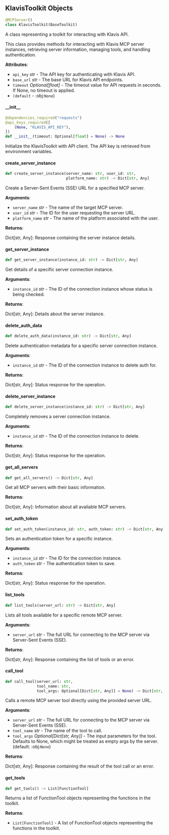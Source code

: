<a id="camel.toolkits.klavis_toolkit"></a>

<a id="camel.toolkits.klavis_toolkit.KlavisToolkit"></a>

## KlavisToolkit Objects

```python
@MCPServer()
class KlavisToolkit(BaseToolkit)
```

A class representing a toolkit for interacting with Klavis API.

This class provides methods for interacting with Klavis MCP server
instances, retrieving server information, managing tools, and handling
authentication.

**Attributes**:

- `api_key` _str_ - The API key for authenticating with Klavis API.
- `base_url` _str_ - The base URL for Klavis API endpoints.
- `timeout` _Optional[float]_ - The timeout value for API requests
  in seconds. If None, no timeout is applied.
- `(default` - :obj:`None`)

<a id="camel.toolkits.klavis_toolkit.KlavisToolkit.__init__"></a>

#### \_\_init\_\_

```python
@dependencies_required("requests")
@api_keys_required([
    (None, "KLAVIS_API_KEY"),
])
def __init__(timeout: Optional[float] = None) -> None
```

Initialize the KlavisToolkit with API client. The API key is
retrieved from environment variables.

<a id="camel.toolkits.klavis_toolkit.KlavisToolkit.create_server_instance"></a>

#### create\_server\_instance

```python
def create_server_instance(server_name: str, user_id: str,
                           platform_name: str) -> Dict[str, Any]
```

Create a Server-Sent Events (SSE) URL for a specified MCP server.

**Arguments**:

- `server_name` _str_ - The name of the target MCP server.
- `user_id` _str_ - The ID for the user requesting the server URL.
- `platform_name` _str_ - The name of the platform associated
  with the user.
  

**Returns**:

  Dict[str, Any]: Response containing the server instance details.

<a id="camel.toolkits.klavis_toolkit.KlavisToolkit.get_server_instance"></a>

#### get\_server\_instance

```python
def get_server_instance(instance_id: str) -> Dict[str, Any]
```

Get details of a specific server connection instance.

**Arguments**:

- `instance_id` _str_ - The ID of the connection instance whose status
  is being checked.
  

**Returns**:

  Dict[str, Any]: Details about the server instance.

<a id="camel.toolkits.klavis_toolkit.KlavisToolkit.delete_auth_data"></a>

#### delete\_auth\_data

```python
def delete_auth_data(instance_id: str) -> Dict[str, Any]
```

Delete authentication metadata for a specific server
connection instance.

**Arguments**:

- `instance_id` _str_ - The ID of the connection instance to
  delete auth for.
  

**Returns**:

  Dict[str, Any]: Status response for the operation.

<a id="camel.toolkits.klavis_toolkit.KlavisToolkit.delete_server_instance"></a>

#### delete\_server\_instance

```python
def delete_server_instance(instance_id: str) -> Dict[str, Any]
```

Completely removes a server connection instance.

**Arguments**:

- `instance_id` _str_ - The ID of the connection instance to delete.
  

**Returns**:

  Dict[str, Any]: Status response for the operation.

<a id="camel.toolkits.klavis_toolkit.KlavisToolkit.get_all_servers"></a>

#### get\_all\_servers

```python
def get_all_servers() -> Dict[str, Any]
```

Get all MCP servers with their basic information.

**Returns**:

  Dict[str, Any]: Information about all available MCP servers.

<a id="camel.toolkits.klavis_toolkit.KlavisToolkit.set_auth_token"></a>

#### set\_auth\_token

```python
def set_auth_token(instance_id: str, auth_token: str) -> Dict[str, Any]
```

Sets an authentication token for a specific instance.

**Arguments**:

- `instance_id` _str_ - The ID for the connection instance.
- `auth_token` _str_ - The authentication token to save.
  

**Returns**:

  Dict[str, Any]: Status response for the operation.

<a id="camel.toolkits.klavis_toolkit.KlavisToolkit.list_tools"></a>

#### list\_tools

```python
def list_tools(server_url: str) -> Dict[str, Any]
```

Lists all tools available for a specific remote MCP server.

**Arguments**:

- `server_url` _str_ - The full URL for connecting to the MCP server
  via Server-Sent Events (SSE).
  

**Returns**:

  Dict[str, Any]: Response containing the list of tools or an error.

<a id="camel.toolkits.klavis_toolkit.KlavisToolkit.call_tool"></a>

#### call\_tool

```python
def call_tool(server_url: str,
              tool_name: str,
              tool_args: Optional[Dict[str, Any]] = None) -> Dict[str, Any]
```

Calls a remote MCP server tool directly using the provided server
URL.

**Arguments**:

- `server_url` _str_ - The full URL for connecting to the MCP server
  via Server-Sent Events (SSE).
- `tool_name` _str_ - The name of the tool to call.
- `tool_args` _Optional[Dict[str, Any]]_ - The input parameters for
  the tool. Defaults to None, which might be treated as empty
  args by the server. (default: :obj:`None`)
  

**Returns**:

  Dict[str, Any]: Response containing the result of the tool call
  or an error.

<a id="camel.toolkits.klavis_toolkit.KlavisToolkit.get_tools"></a>

#### get\_tools

```python
def get_tools() -> List[FunctionTool]
```

Returns a list of FunctionTool objects representing the functions
in the toolkit.

**Returns**:

- `List[FunctionTool]` - A list of FunctionTool objects representing
  the functions in the toolkit.

